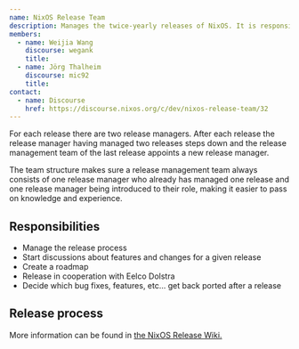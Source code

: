 ```yaml
---
name: NixOS Release Team
description: Manages the twice-yearly releases of NixOS. It is responsible the entire release process from setting the roadmap to uploading the artifacts.
members:
  - name: Weijia Wang
    discourse: wegank
    title:
  - name: Jörg Thalheim
    discourse: mic92
    title:
contact:
  - name: Discourse
    href: https://discourse.nixos.org/c/dev/nixos-release-team/32
---
```


For each release there are two release managers. After each release the release manager having managed two releases steps down and the release management team of the last release appoints a new release manager.

The team structure makes sure a release management team always consists of one release manager who already has managed one release and one release manager being introduced to their role, making it easier to pass on knowledge and experience.

## Responsibilities

- Manage the release process
- Start discussions about features and changes for a given release
- Create a roadmap
- Release in cooperation with Eelco Dolstra
- Decide which bug fixes, features, etc... get back ported after a release

## Release process

More information can be found in [the NixOS Release Wiki.](https://nixos.github.io/release-wiki/Home.html)
